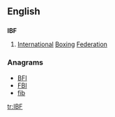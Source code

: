 ==English==

==={{initialism-old|en}}===
'''IBF'''

# [[international|International]] [[boxing|Boxing]] [[federation|Federation]]

===Anagrams===
* [[BFI#English|BFI]] 
* [[FBI#English|FBI]]
* [[fib#English|fib]]

[[tr:IBF]]